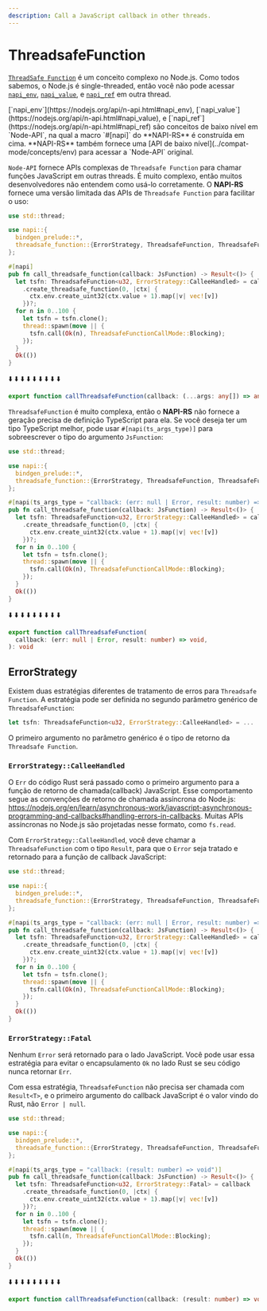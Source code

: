 ```yaml
---
description: Call a JavaScript callback in other threads.
---
```


# ThreadsafeFunction

[`ThreadSafe Function`](https://nodejs.org/api/n-api.html#asynchronous-thread-safe-function-calls) é um conceito complexo no Node.js. Como todos sabemos, o Node.js é single-threaded, então você não pode acessar [`napi_env`](https://nodejs.org/api/n-api.html#napi_env), [`napi_value`](https://nodejs.org/api/n-api.html#napi_value), e [`napi_ref`](https://nodejs.org/api/n-api.html#napi_ref) em outra thread.


<Callout>
  [`napi_env`](https://nodejs.org/api/n-api.html#napi_env),
  [`napi_value`](https://nodejs.org/api/n-api.html#napi_value), e
  [`napi_ref`](https://nodejs.org/api/n-api.html#napi_ref) são conceitos de
  baixo nível em `Node-API`, na qual a macro `#[napi]` do **NAPI-RS** é
  construída em cima. **NAPI-RS** também fornece uma [API de baixo
  nível](../compat-mode/concepts/env) para acessar a `Node-API` original.
</Callout>

`Node-API` fornece APIs complexas de `Threadsafe Function` para chamar funções JavaScript em outras threads. É muito complexo, então muitos desenvolvedores não entendem como usá-lo corretamente. O **NAPI-RS** fornece uma versão limitada das APIs de `Threadsafe Function` para facilitar o uso:

```rust {10} filename="lib.rs"
use std::thread;

use napi::{
  bindgen_prelude::*,
  threadsafe_function::{ErrorStrategy, ThreadsafeFunction, ThreadsafeFunctionCallMode},
};

#[napi]
pub fn call_threadsafe_function(callback: JsFunction) -> Result<()> {
  let tsfn: ThreadsafeFunction<u32, ErrorStrategy::CalleeHandled> = callback
    .create_threadsafe_function(0, |ctx| {
      ctx.env.create_uint32(ctx.value + 1).map(|v| vec![v])
    })?;
  for n in 0..100 {
    let tsfn = tsfn.clone();
    thread::spawn(move || {
      tsfn.call(Ok(n), ThreadsafeFunctionCallMode::Blocking);
    });
  }
  Ok(())
}
```

⬇️ ⬇️ ⬇️ ⬇️ ⬇️ ⬇️ ⬇️ ⬇️ ⬇️

```ts filename="index.d.ts"
export function callThreadsafeFunction(callback: (...args: any[]) => any): void
```

`ThreadsafeFunction` é muito complexa, então o **NAPI-RS** não fornece a geração precisa de definição TypeScript para ela. Se você deseja ter um tipo TypeScript melhor, pode usar `#[napi(ts_args_type)]` para sobreescrever o tipo do argumento `JsFunction`:

```rust {8} filename="lib.rs"
use std::thread;

use napi::{
  bindgen_prelude::*,
  threadsafe_function::{ErrorStrategy, ThreadsafeFunction, ThreadsafeFunctionCallMode},
};

#[napi(ts_args_type = "callback: (err: null | Error, result: number) => void")]
pub fn call_threadsafe_function(callback: JsFunction) -> Result<()> {
  let tsfn: ThreadsafeFunction<u32, ErrorStrategy::CalleeHandled> = callback
    .create_threadsafe_function(0, |ctx| {
      ctx.env.create_uint32(ctx.value + 1).map(|v| vec![v])
    })?;
  for n in 0..100 {
    let tsfn = tsfn.clone();
    thread::spawn(move || {
      tsfn.call(Ok(n), ThreadsafeFunctionCallMode::Blocking);
    });
  }
  Ok(())
}
```

⬇️ ⬇️ ⬇️ ⬇️ ⬇️ ⬇️ ⬇️ ⬇️ ⬇️

```ts filename="index.d.ts"
export function callThreadsafeFunction(
  callback: (err: null | Error, result: number) => void,
): void
```

## ErrorStrategy

Existem duas estratégias diferentes de tratamento de erros para `Threadsafe Function`. A estratégia pode ser definida no segundo parâmetro genérico de `ThreadsafeFunction`:

```rust filename="lib.rs"
let tsfn: ThreadsafeFunction<u32, ErrorStrategy::CalleeHandled> = ...
```

O primeiro argumento no parâmetro genérico é o tipo de retorno da `Threadsafe Function`.

### `ErrorStrategy::CalleeHandled`

O `Err` do código Rust será passado como o primeiro argumento para a função de retorno de chamada(callback) JavaScript. Esse comportamento segue as convenções de retorno de chamada assíncrona do Node.js: https://nodejs.org/en/learn/asynchronous-work/javascript-asynchronous-programming-and-callbacks#handling-errors-in-callbacks. Muitas APIs assíncronas no Node.js são projetadas nesse formato, como `fs.read`.

Com `ErrorStrategy::CalleeHandled`, você deve chamar a `ThreadsafeFunction` com o tipo `Result`, para que o `Error` seja tratado e retornado para a função de callback JavaScript:

```rust {10,17} filename="lib.rs"
use std::thread;

use napi::{
  bindgen_prelude::*,
  threadsafe_function::{ErrorStrategy, ThreadsafeFunction, ThreadsafeFunctionCallMode},
};

#[napi(ts_args_type = "callback: (err: null | Error, result: number) => void")]
pub fn call_threadsafe_function(callback: JsFunction) -> Result<()> {
  let tsfn: ThreadsafeFunction<u32, ErrorStrategy::CalleeHandled> = callback
    .create_threadsafe_function(0, |ctx| {
      ctx.env.create_uint32(ctx.value + 1).map(|v| vec![v])
    })?;
  for n in 0..100 {
    let tsfn = tsfn.clone();
    thread::spawn(move || {
      tsfn.call(Ok(n), ThreadsafeFunctionCallMode::Blocking);
    });
  }
  Ok(())
}
```

### `ErrorStrategy::Fatal`

Nenhum `Error` será retornado para o lado JavaScript. Você pode usar essa estratégia para evitar o encapsulamento `Ok` no lado Rust se seu código nunca retornar `Err`.

Com essa estratégia, `ThreadsafeFunction` não precisa ser chamada com `Result<T>`, e o primeiro argumento do callback JavaScript é o valor vindo do Rust, não `Error | null`.

```rust {10,17} filename="lib.rs"
use std::thread;

use napi::{
  bindgen_prelude::*,
  threadsafe_function::{ErrorStrategy, ThreadsafeFunction, ThreadsafeFunctionCallMode},
};

#[napi(ts_args_type = "callback: (result: number) => void")]
pub fn call_threadsafe_function(callback: JsFunction) -> Result<()> {
  let tsfn: ThreadsafeFunction<u32, ErrorStrategy::Fatal> = callback
    .create_threadsafe_function(0, |ctx| {
      ctx.env.create_uint32(ctx.value + 1).map(|v| vec![v])
    })?;
  for n in 0..100 {
    let tsfn = tsfn.clone();
    thread::spawn(move || {
      tsfn.call(n, ThreadsafeFunctionCallMode::Blocking);
    });
  }
  Ok(())
}
```

⬇️ ⬇️ ⬇️ ⬇️ ⬇️ ⬇️ ⬇️ ⬇️ ⬇️

```ts {2} filename="index.d.ts"
export function callThreadsafeFunction(callback: (result: number) => void): void
```
